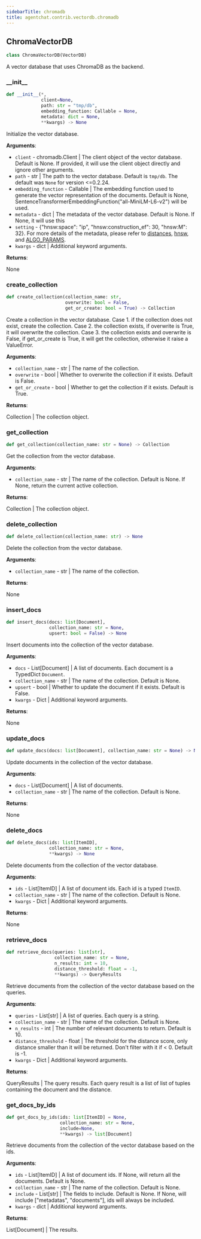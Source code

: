 ```yaml
---
sidebarTitle: chromadb
title: agentchat.contrib.vectordb.chromadb
---
```


## ChromaVectorDB

```python
class ChromaVectorDB(VectorDB)
```

A vector database that uses ChromaDB as the backend.

### \_\_init\_\_

```python
def __init__(*,
             client=None,
             path: str = "tmp/db",
             embedding_function: Callable = None,
             metadata: dict = None,
             **kwargs) -> None
```

Initialize the vector database.

**Arguments**:

- `client` - chromadb.Client | The client object of the vector database. Default is None.
  If provided, it will use the client object directly and ignore other arguments.
- `path` - str | The path to the vector database. Default is `tmp/db`. The default was `None` for version \<=0.2.24.
- `embedding_function` - Callable | The embedding function used to generate the vector representation
  of the documents. Default is None, SentenceTransformerEmbeddingFunction("all-MiniLM-L6-v2") will be used.
- `metadata` - dict | The metadata of the vector database. Default is None. If None, it will use this
- `setting` - \{"hnsw:space": "ip", "hnsw:construction_ef": 30, "hnsw:M": 32}. For more details of
  the metadata, please refer to [distances](https://github.com/nmslib/hnswlib#supported-distances),
  [hnsw](https://github.com/chroma-core/chroma/blob/566bc80f6c8ee29f7d99b6322654f32183c368c4/chromadb/segment/impl/vector/local_hnsw.py#L184),
  and [ALGO_PARAMS](https://github.com/nmslib/hnswlib/blob/master/ALGO_PARAMS.md).
- `kwargs` - dict | Additional keyword arguments.
  

**Returns**:

  None

### create\_collection

```python
def create_collection(collection_name: str,
                      overwrite: bool = False,
                      get_or_create: bool = True) -> Collection
```

Create a collection in the vector database.
Case 1. if the collection does not exist, create the collection.
Case 2. the collection exists, if overwrite is True, it will overwrite the collection.
Case 3. the collection exists and overwrite is False, if get_or_create is True, it will get the collection,
otherwise it raise a ValueError.

**Arguments**:

- `collection_name` - str | The name of the collection.
- `overwrite` - bool | Whether to overwrite the collection if it exists. Default is False.
- `get_or_create` - bool | Whether to get the collection if it exists. Default is True.
  

**Returns**:

  Collection | The collection object.

### get\_collection

```python
def get_collection(collection_name: str = None) -> Collection
```

Get the collection from the vector database.

**Arguments**:

- `collection_name` - str | The name of the collection. Default is None. If None, return the
  current active collection.
  

**Returns**:

  Collection | The collection object.

### delete\_collection

```python
def delete_collection(collection_name: str) -> None
```

Delete the collection from the vector database.

**Arguments**:

- `collection_name` - str | The name of the collection.
  

**Returns**:

  None

### insert\_docs

```python
def insert_docs(docs: list[Document],
                collection_name: str = None,
                upsert: bool = False) -> None
```

Insert documents into the collection of the vector database.

**Arguments**:

- `docs` - List[Document] | A list of documents. Each document is a TypedDict `Document`.
- `collection_name` - str | The name of the collection. Default is None.
- `upsert` - bool | Whether to update the document if it exists. Default is False.
- `kwargs` - Dict | Additional keyword arguments.
  

**Returns**:

  None

### update\_docs

```python
def update_docs(docs: list[Document], collection_name: str = None) -> None
```

Update documents in the collection of the vector database.

**Arguments**:

- `docs` - List[Document] | A list of documents.
- `collection_name` - str | The name of the collection. Default is None.
  

**Returns**:

  None

### delete\_docs

```python
def delete_docs(ids: list[ItemID],
                collection_name: str = None,
                **kwargs) -> None
```

Delete documents from the collection of the vector database.

**Arguments**:

- `ids` - List[ItemID] | A list of document ids. Each id is a typed `ItemID`.
- `collection_name` - str | The name of the collection. Default is None.
- `kwargs` - Dict | Additional keyword arguments.
  

**Returns**:

  None

### retrieve\_docs

```python
def retrieve_docs(queries: list[str],
                  collection_name: str = None,
                  n_results: int = 10,
                  distance_threshold: float = -1,
                  **kwargs) -> QueryResults
```

Retrieve documents from the collection of the vector database based on the queries.

**Arguments**:

- `queries` - List[str] | A list of queries. Each query is a string.
- `collection_name` - str | The name of the collection. Default is None.
- `n_results` - int | The number of relevant documents to return. Default is 10.
- `distance_threshold` - float | The threshold for the distance score, only distance smaller than it will be
  returned. Don't filter with it if \< 0. Default is -1.
- `kwargs` - Dict | Additional keyword arguments.
  

**Returns**:

  QueryResults | The query results. Each query result is a list of list of tuples containing the document and
  the distance.

### get\_docs\_by\_ids

```python
def get_docs_by_ids(ids: list[ItemID] = None,
                    collection_name: str = None,
                    include=None,
                    **kwargs) -> list[Document]
```

Retrieve documents from the collection of the vector database based on the ids.

**Arguments**:

- `ids` - List[ItemID] | A list of document ids. If None, will return all the documents. Default is None.
- `collection_name` - str | The name of the collection. Default is None.
- `include` - List[str] | The fields to include. Default is None.
  If None, will include ["metadatas", "documents"], ids will always be included.
- `kwargs` - dict | Additional keyword arguments.
  

**Returns**:

  List[Document] | The results.

